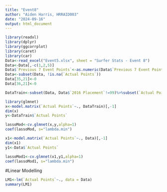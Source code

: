 ---
title: "Event8"
author: "Aiden Harris, HRRAID003"
date: "2024-09-16"
output: html_document
---

```{r setup, include=FALSE}
library(readxl)
library(dplyr)
library(ggcorrplot)
library(caret)
library(car)
Data<-read_excel("Event5.xlsx", sheet = "Surfer Stats - Event 8")
Data<-Data[,-c(1,2,5)]
Data$`Previous 7 Event Points`<-as.numeric(Data$`Previous 7 Event Points`)
Data<-subset(Data, !is.na(`Actual Points`))
Data[35,21]<-0
Data[36,21]<-0
```


```{r}
DataTrain<-subset(Data, Data$`2016 Placement`!=99)%>%subset(`Actual Points`>0)
```

```{r}
library(glmnet)
x<-model.matrix(`Actual Points`~., DataTrain)[,-1]
dim(x)
y<-DataTrain$`Actual Points`

lassoMod<-cv.glmnet(x,y,alpha=1)
coef(lassoMod, s="lambda.min")
```

```{r}
x1<-model.matrix(`Actual Points`~., Data)[,-1]
dim(x1)
y1<-Data$`Actual Points`

lassoMod1<-cv.glmnet(x1,y1,alpha=1)
coef(lassoMod1, s="lambda.min")
```
#Linear Modelling
```{r}
LM1<-lm(`Actual Points`~., data = Data)
summary(LM1)
```
